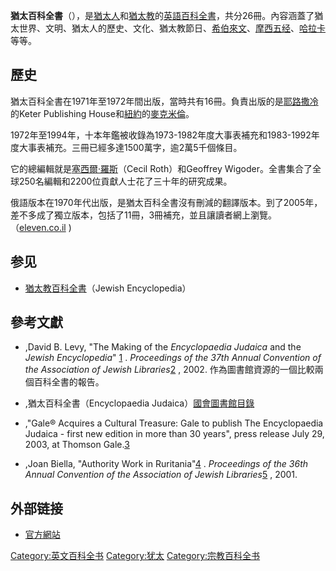 {{Jew}}

'''猶太百科全書'''（{{lang|en|Encyclopaedia Judaica}}），是[[猶太人|猶太人]]和[[猶太教|猶太教]]的[[英語|英語]][[百科全書|百科全書]]，共分26冊。內容涵蓋了猶太世界、文明、猶太人的歷史、文化、猶太教節日、[[希伯來文|希伯來文]]、[[摩西五经|摩西五经]]、[[哈拉卡|哈拉卡]]等等。

== 歷史 ==
猶太百科全書在1971年至1972年間出版，當時共有16冊。負責出版的是[[耶路撒冷|耶路撒冷]]的Keter Publishing House和[[紐約|紐約]]的[[麥克米倫|麥克米倫]]。

1972年至1994年，十本年鑑被收錄為1973-1982年度大事表補充和1983-1992年度大事表補充。三冊已經多達1500萬字，逾2萬5千個條目。

它的總編輯就是[[塞西爾·羅斯|塞西爾·羅斯]]（Cecil Roth）和Geoffrey Wigoder。全書集合了全球250名編輯和2200位貢獻人士花了三十年的研究成果。

俄語版本在1970年代出版，是猶太百科全書沒有刪減的翻譯版本。到了2005年，差不多成了獨立版本，包括了11冊，3冊補充，並且讓讀者網上瀏覽。（[https://eleven.co.il eleven.co.il] {{Wayback|url=https://eleven.co.il/ |date=20151225231800 }})

<!---
An earlier, unfinished German-language ''Encyclopaedia Judaica'' was published by [[Nahum_Goldmann|Nahum Goldmann]]'s Eshkol Publishing Society in Berlin 1928-1934. The chief editors were [[Jakob_Klatzkin|Jakob Klatzkin]] and [[Ismar_Elbogen|Ismar Elbogen]]. Ten volumes from ''Aach'' to ''Lyra'' appeared before the project halted due to the unfavorable Nazi regime. Two Hebrew-language volumes A-Antipas were also published, under the title '''''Eshkol''''' (Hebrew אשכול). A few of the articles from the German ''Judaica'' and even some of the [[Wiedergutmachung|reparations]] payments to Goldmann were used in making the English-language ''Judaica''. A shorter Jewish Encyclopedia was published at the turn of century. (See: http://www.jewishencyclopedia.com/. It was followed by the
Jüdisches Lexikon I — II. (1927 — 28) and Encyclopedia Judaica I — II (1927 — 28) and Zsidó Lexikon (1929, edited by Ujvári Péter, on Hungarian) see: http://www.zsidlex.extra.hu

The English-language ''Judaica'' is also available on [[CD-ROM|CD-ROM]]. The CD-ROM version is enhanced by at least 100,000 hyperlinks and several other features including videos, slide shows, maps, music and Hebrew pronunciations.

Because of its comprehensive scope, authority, and widespread availability, the ''Encyclopaedia Judaica'' is recommended by the [[Library_of_Congress|Library of Congress]] and by the [[Association_of_Jewish_Libraries|Association of Jewish Libraries]] for use in determining the authoritative [[romanization|romanization]] of names of Jewish authors. Its guidelines for [[romanization_of_Hebrew|transliterating Hebrew into English]] are followed by many academic books and journals.

In July 2003, [[Thomson_Gale|Thomson Gale]] announced that it acquired the rights to publish a second edition of ''Encyclopaedia Judaica'', expecting to publish in December 2006 under one of its imprints, [[Macmillan_Reference_USA|Macmillan Reference USA]]. Gale has published other substantial revisions of major reference works in the field of religion in recent years, including second editions of ''[[The_Encyclopedia_of_Religion|The Encyclopedia of Religion]]'' and ''[[The_New_Catholic_Encyclopedia|The New Catholic Encyclopedia]]''. Together with original publishers Keter Publishing House, Gale has declared its intent update of wholesale sections of ''Encyclopaedia Judaica'' for the new edition, including the entries on the [[Holocaust|Holocaust]], American Jewry, [[Israel|Israel]] and others.

[[Fred_Skolnik|Fred Skolnik]], who served as a co-editor on the original edition of ''Judaica'', has been retained as Editor-in-Chief for the 2nd edition. American Holocaust scholar [[Michael_Berenbaum|Michael Berenbaum]] serves as the editor for the Holocaust and Americana sections of the encyclopedia. It is estimated that the new edition will contain at least 22,000 articles.
--->

== 参见 ==
* [[猶太教百科全書|猶太教百科全書]]（Jewish Encyclopedia）

== 參考文獻 ==
{{refbegin}}
* {{en}},David B. Levy, "The Making of the ''Encyclopaedia Judaica'' and the ''Jewish Encyclopedia''" [http://www.jewishlibraries.org/ajlweb/publications/proceedings/proceedings2002/levy.pdf] {{Wayback|url=http://www.jewishlibraries.org/ajlweb/publications/proceedings/proceedings2002/levy.pdf |date=20061126064327 }}. ''Proceedings of the 37th Annual Convention of the Association of Jewish Libraries''[http://www.jewishlibraries.org/ajlweb/publications/proceedings/proceedings2002.htm] {{Wayback|url=http://www.jewishlibraries.org/ajlweb/publications/proceedings/proceedings2002.htm |date=20061004000202 }}, 2002. 作為圖書館資源的一個比較兩個百科全書的報告。
* {{en}},猶太百科全書（Encyclopaedia Judaica）[http://catalog.loc.gov/cgi-bin/Pwebrecon.cgi?DB=local&CNT=25+records+per+page&CMD=tkey+%22Encyclopaedia+Judaica%22 國會圖書館目錄]
* {{en}},"Gale® Acquires a Cultural Treasure: Gale to publish The Encyclopaedia Judaica - first new edition in more than 30 years", press release July 29, 2003, at Thomson Gale.[https://web.archive.org/web/20070518014050/http://www.gale.com/servlet/PressArchiveDetailServlet?articleID=200307_EJ]
* {{en}},Joan Biella, "Authority Work in Ruritania"[http://www.jewishlibraries.org/ajlweb/publications/proceedings/proceedings2001/biellaj.pdf] {{Wayback|url=http://www.jewishlibraries.org/ajlweb/publications/proceedings/proceedings2001/biellaj.pdf |date=20051001072725 }}. ''Proceedings of the 36th Annual Convention of the Association of Jewish Libraries''[http://www.jewishlibraries.org/ajlweb/publications/proceedings/proceedings2001.htm] {{Wayback|url=http://www.jewishlibraries.org/ajlweb/publications/proceedings/proceedings2001.htm |date=20050924091535 }}, 2001.
{{refend}}

== 外部链接 ==
* [http://www.encyclopaediajudaica.com 官方網站] {{Wayback|url=http://www.encyclopaediajudaica.com/ |date=20081224094628 }}

{{Authority control}}
[[Category:英文百科全书|Category:英文百科全书]]
[[Category:犹太|Category:犹太]]
[[Category:宗教百科全书|Category:宗教百科全书]]